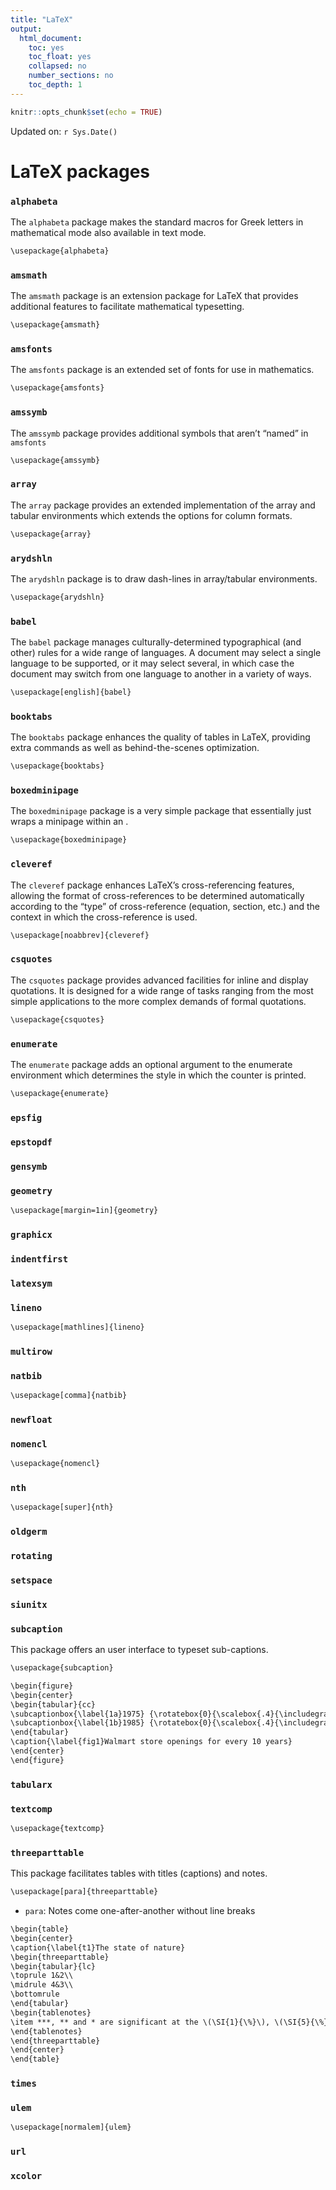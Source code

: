 ```yaml
---
title: "LaTeX"
output:
  html_document:
    toc: yes
    toc_float: yes
    collapsed: no
    number_sections: no
    toc_depth: 1
---
```


```r
knitr::opts_chunk$set(echo = TRUE)
```

Updated on: `r Sys.Date()`

# LaTeX packages

### `alphabeta`

The `alphabeta` package makes the standard macros for Greek letters in mathematical mode also available in text mode.

```txt
\usepackage{alphabeta}
```

### `amsmath`

The `amsmath` package is an extension package for LaTeX that provides additional features to facilitate mathematical typesetting.

```txt
\usepackage{amsmath}
```

### `amsfonts`

The `amsfonts` package is an extended set of fonts for use in mathematics.

```txt
\usepackage{amsfonts}
```

### `amssymb`

The `amssymb` package provides additional symbols that aren't "named" in `amsfonts`

```txt
\usepackage{amssymb}
```

### `array`

The `array` package provides an extended implementation of the array and tabular environments which extends the options for column formats.

```txt
\usepackage{array} 
```

### `arydshln`

The `arydshln` package is to draw dash-lines in array/tabular environments.

```txt
\usepackage{arydshln}
```

### `babel`

The `babel` package manages culturally-determined typographical (and other) rules for a wide range of languages. A document may select a single language to be supported, or it may select several, in which case the document may switch from one language to another in a variety of ways. 

```txt
\usepackage[english]{babel}
```

### `booktabs`

The `booktabs` package enhances the quality of tables in LaTeX, providing extra commands as well as behind-the-scenes optimization.

```txt
\usepackage{booktabs}
```

### `boxedminipage`

The `boxedminipage` package is a very simple package that essentially just wraps a minipage within an \fbox.

```txt
\usepackage{boxedminipage}
```

### `cleveref`

The `cleveref` package enhances LaTeX's cross-referencing features, allowing the format of cross-references to be determined automatically according to the "type" of cross-reference (equation, section, etc.) and the context in which the cross-reference is used.

```txt
\usepackage[noabbrev]{cleveref}
```

### `csquotes`

The `csquotes` package provides advanced facilities for inline and display quotations. It is designed for a wide range of tasks ranging from the most simple applications to the more complex demands of formal quotations. 

```txt
\usepackage{csquotes}
```

### `enumerate`

The `enumerate` package adds an optional argument to the enumerate environment which determines the style in which the counter is printed. 

```txt
\usepackage{enumerate}
```

### `epsfig`

### `epstopdf`

### `gensymb`

### `geometry`

```txt
\usepackage[margin=1in]{geometry}
```

### `graphicx`

### `indentfirst`

### `latexsym`

### `lineno`

```txt
\usepackage[mathlines]{lineno}
```

### `multirow`

### `natbib`

```txt
\usepackage[comma]{natbib}
```

### `newfloat`

### `nomencl`

```txt
\usepackage{nomencl}
```

### `nth`

```txt
\usepackage[super]{nth}
```

### `oldgerm`

### `rotating`

### `setspace`

### `siunitx`

### `subcaption` 

This package offers an user interface to typeset sub-captions.

```txt
\usepackage{subcaption}
```

```txt
\begin{figure} 
\begin{center} 
\begin{tabular}{cc} 
\subcaptionbox{\label{1a}1975} {\rotatebox{0}{\scalebox{.4}{\includegraphics{o131a}}}} & 
\subcaptionbox{\label{1b}1985} {\rotatebox{0}{\scalebox{.4}{\includegraphics{o131b}}}} 
\end{tabular} 
\caption{\label{fig1}Walmart store openings for every 10 years} 
\end{center} 
\end{figure}
```

### `tabularx`

### `textcomp`

```txt
\usepackage{textcomp}
```

### `threeparttable`

This package facilitates tables with titles (captions) and notes.

```txt
\usepackage[para]{threeparttable}
```

- `para`: Notes come one-after-another without line breaks

```txt
\begin{table} 
\begin{center} 
\caption{\label{t1}The state of nature} 
\begin{threeparttable} 
\begin{tabular}{lc}
\toprule 1&2\\
\midrule 4&3\\
\bottomrule 
\end{tabular} 
\begin{tablenotes} 
\item ***, ** and * are significant at the \(\SI{1}{\%}\), \(\SI{5}{\%}\) and \(\SI{10}{\%}\) levels, respectively 
\end{tablenotes} 
\end{threeparttable} 
\end{center} 
\end{table}
```

### `times`

### `ulem`

```txt
\usepackage[normalem]{ulem}
```

### `url`

### `xcolor`








